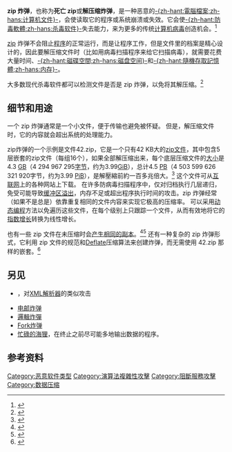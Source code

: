 {{short description|Malicious archive file designed to crash or render useless the program or system reading it}}
{{distinguish||text=[[Tar#tar炸弹|Tar炸弹]]}}

'''zip 炸弹'''，也称为'''死亡 zip'''或'''解压缩炸弹'''，是一种恶意的[[電腦檔案|-{zh-hant:電腦檔案;zh-hans:计算机文件}-]]，会使读取它的程序或系统崩溃或失效。它会使[[防毒軟體|-{zh-hant:防毒軟體;zh-hans:杀毒软件}-]]失去能力，来为更多的传统[[计算机病毒|计算机病毒]]创造机会。<ref>{{Cite web|title=DoS risk from Zip of death attacks on AV software?|url=https://www.theregister.co.uk/2001/07/23/dos_risk_from_zip/|last=at 14:35|first=John Leyden 23 Jul 2001|website=www.theregister.co.uk|access-date=2020-09-12|archive-date=2020-03-02|archive-url=https://web.archive.org/web/20200302181149/https://www.theregister.co.uk/2001/07/23/dos_risk_from_zip/|dead-url=no}}</ref>

[[ZIP格式|zip]] 炸弹不会阻止[[计算机程序|程序]]的正常运行，而是让程序工作，但是文件里的档案是精心设计的，因此要解压缩文件时（比如用病毒扫描程序来给它扫描病毒），就需要花费大量时间、[[磁碟空間|-{zh-hant:磁碟空間;zh-hans:磁盘空间}-]]和[[隨機存取記憶體|-{zh-hant:隨機存取記憶體;zh-hans:内存}-]]。

大多数现代杀毒软件都可以检测文件是否是 zip 炸弹，以免将其解压缩。<ref>{{cite web|title=AERAsec - Network Security - Eigene Advisories|url=http://www.aerasec.de/security/advisories/decompression-bomb-vulnerability.html|accessdate=2011-02-19|date=2004-02-12|last=Bieringer|first=Peter|archive-date=2016-03-03|archive-url=https://web.archive.org/web/20160303233826/http://www.aerasec.de/security/advisories/decompression-bomb-vulnerability.html|dead-url=yes}}</ref>

== 细节和用途 ==
一个 zip 炸弹通常是一个小文件，便于传输也避免被怀疑。 但是，解压缩文件时，它的内容就会超出系统的处理能力。

zip炸弹的一个示例是文件42.zip，它是一个只有42 KB大的[[ZIP格式|zip文件]]，其中包含5层嵌套的zip文件（每组16个），如果全部解压缩出来，每个底层压缩文件的[[文件大小|大小]]是 4.3 [[吉字节|GB]]（4 294 967 295[[字节|字节]]，约为3.99[[Gibibyte|GiB]]），总计4.5 [[拍字节|PB]]（4 503 599 626 321 920字节，约为3.99 [[Pebibyte|PiB]]），是解壓縮前約一百多兆倍大。<ref>{{Cite web|title=42.zip|url=https://unforgettable.dk/|website=unforgettable.dk|access-date=2020-09-12|archive-date=2022-02-07|archive-url=https://web.archive.org/web/20220207183302/https://www.unforgettable.dk/|dead-url=no}}</ref>
这个文件可从[[互联网|互联网]]上的各种网站上下载。 在许多防病毒扫描程序中，仅对归档执行几层递归，免受可能导致[[缓冲区溢出|缓冲区溢出]]，内存不足或超出程序执行时间的攻击。zip 炸弹经常（如果不是总是）依靠重复相同的文件内容来实现它极高的压缩率。 可以采用[[动态语言|动态编程]]方法以免遍历这些文件，在每个级别上只跟踪一个文件，从而有效地将它的[[指數增長|指数增长]]转换为线性增长。

也有一些 zip 文件在未压缩时会[[自產生程式|产生相同的副本]]。<ref>{{Cite web|title=research!rsc: Zip Files All The Way Down|url=https://research.swtch.com/zip|website=research.swtch.com|access-date=2020-09-12|archive-date=2022-02-24|archive-url=https://web.archive.org/web/20220224230854/https://research.swtch.com/zip|dead-url=no}}</ref><ref>{{Cite web|title=Quine.zip|url=https://wgreenberg.github.io/quine.zip/|access-date=2020-09-12|archive-date=2022-01-13|archive-url=https://web.archive.org/web/20220113213113/https://wgreenberg.github.io/quine.zip/|dead-url=no}}</ref> 还有一种复杂的 zip 炸弹形式，它利用 zip 文件的规范和[[DEFLATE|Deflate]]压缩算法来创建炸弹，而无需使用 42.zip 那样的嵌套。<ref>{{Cite web|title=A better zip bomb|url=https://www.bamsoftware.com/hacks/zipbomb/|website=www.bamsoftware.com|access-date=2020-09-12|archive-date=2022-02-15|archive-url=https://web.archive.org/web/20220215014045/https://www.bamsoftware.com/hacks/zipbomb/|dead-url=no}}</ref>

== 另见 ==

* {{link-en|十亿笑声|Billion laughs}}，对[[XML|XML]][[直譯器|解析器]]的类似攻击
* [[电邮炸弹|电邮炸弹]]
* [[邏輯炸彈|邏輯炸彈]]
* [[Fork炸弹|Fork炸弹]]
* [[忙碌的海狸|忙碌的海狸]]，在终止之前尽可能多地输出数据的程序。

== 参考资料 ==
{{Reflist|30em}}



{{DEFAULTSORT:Zip Bomb}}
[[Category:恶意软件类型|Category:恶意软件类型]]
[[Category:演算法複雜性攻擊|Category:演算法複雜性攻擊]]
[[Category:阻斷服務攻擊|Category:阻斷服務攻擊]]
[[Category:数据压缩|Category:数据压缩]]
